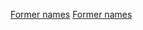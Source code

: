 {{Redirect category|from=過去名稱|to=新名稱|template=舊名重定向}}
{{CategoryTOC}}

[[Category:可擴充重定向|Former names]]
[[Category:別名重定向|Former names]]